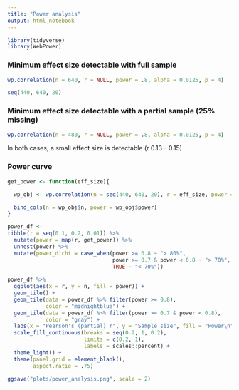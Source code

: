 ```yaml
---
title: "Power analysis"
output: html_notebook
---
```


```r
library(tidyverse)
library(WebPower)
```

### Minimum effect size detectable with full sample

```r
wp.correlation(n = 640, r = NULL, power = .8, alpha = 0.0125, p = 4)

seq(440, 640, 20)

```
### Minimum effect size detectable with a partial sample (25% missing)

```r
wp.correlation(n = 480, r = NULL, power = .8, alpha = 0.0125, p = 4)
```
In both cases, a small effect size is detectable (r 0.13 - 0.15)

### Power curve

```r
get_power <- function(eff_size){

  wp_obj <- wp.correlation(n = seq(440, 640, 20), r = eff_size, power = NULL, alpha = 0.0125, p = 4)

  bind_cols(n = wp_obj$n, power = wp_obj$power)
}

power_df <-
tibble(r = seq(0.1, 0.2, 0.01)) %>% 
  mutate(power = map(r, get_power)) %>% 
  unnest(power) %>% 
  mutate(power_dicht = case_when(power >= 0.8 ~ "> 80%",
                                 power >= 0.7 & power < 0.8 ~ "> 70%",
                                 TRUE ~ "< 70%"))
  
power_df %>% 
  ggplot(aes(x = r, y = n, fill = power)) +
  geom_tile() +
  geom_tile(data = power_df %>% filter(power >= 0.8),
            color = "midnightblue") +
  geom_tile(data = power_df %>% filter(power >= 0.7 & power < 0.8),
            color = "gray") +
  labs(x = "Pearson's (partial) r", y = "Sample size", fill = "Power\n") +
  scale_fill_continuous(breaks = seq(0.2, 1, 0.2),
                        limits = c(0.2, 1),
                        labels = scales::percent) +
  theme_light() +
  theme(panel.grid = element_blank(),
        aspect.ratio = .75)

ggsave("plots/power_analysis.png", scale = 2)
```

